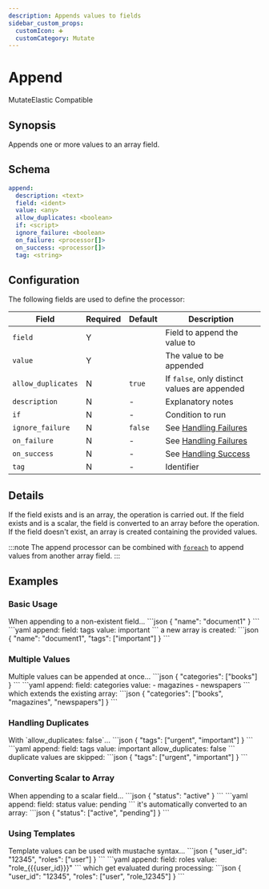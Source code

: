 ```yaml
---
description: Appends values to fields
sidebar_custom_props: 
  customIcon: ➕
  customCategory: Mutate
---
```


# Append

<span className="theme-doc-version-badge badge badge--primary">Mutate</span><span className="theme-doc-version-badge badge badge--secondary">Elastic Compatible</span>

## Synopsis

Appends one or more values to an array field.

## Schema

```yaml {3,4}
append:
  description: <text>
  field: <ident>
  value: <any>
  allow_duplicates: <boolean>
  if: <script>
  ignore_failure: <boolean>
  on_failure: <processor[]>
  on_success: <processor[]>
  tag: <string>
```

## Configuration

The following fields are used to define the processor:

|Field|Required|Default|Description|
|---|---|---|---|
|`field`|Y||Field to append the value to|
|`value`|Y||The value to be appended|
|`allow_duplicates`|N|`true`|If `false`, only distinct values are appended|
|`description`|N|-|Explanatory notes|
|`if`|N|-|Condition to run|
|`ignore_failure`|N|`false`|See [Handling Failures](../handling-failures.mdx)|
|`on_failure`|N|-|See [Handling Failures](../handling-failures.mdx)|
|`on_success`|N|-|See [Handling Success](../handling-success.mdx)|
|`tag`|N|-|Identifier|

## Details

If the field exists and is an array, the operation is carried out. If the field exists and is a scalar, the field is converted to an array before the operation. If the field doesn't exist, an array is created containing the provided values.

:::note
The append processor can be combined with [`foreach`](foreach.mdx) to append values from another array field.
:::

## Examples

### Basic Usage

<ExampleGrid>
  <CommentCol>
    When appending to a non-existent field...
  </CommentCol>
  <CodeCol>
    ```json
    {
      "name": "document1"
    }
    ```
    ```yaml
    append:
      field: tags
      value: important
    ```
  </CodeCol>
  <CommentCol>
    a new array is created:
  </CommentCol>
  <CodeCol>
    ```json
    {
      "name": "document1",
      "tags": ["important"]
    }
    ```
  </CodeCol>
</ExampleGrid>

### Multiple Values

<ExampleGrid>
  <CommentCol>
    Multiple values can be appended at once...
  </CommentCol>
  <CodeCol>
    ```json
    {
      "categories": ["books"]
    }
    ```
    ```yaml
    append:
      field: categories
      value:
        - magazines
        - newspapers
    ```
  </CodeCol>
  <CommentCol>
    which extends the existing array:
  </CommentCol>
  <CodeCol>
    ```json
    {
      "categories": ["books", "magazines", "newspapers"]
    }
    ```
  </CodeCol>
</ExampleGrid>

### Handling Duplicates

<ExampleGrid>
  <CommentCol>
    With `allow_duplicates: false`...
  </CommentCol>
  <CodeCol>
    ```json
    {
      "tags": ["urgent", "important"]
    }
    ```
    ```yaml
    append:
      field: tags
      value: important
      allow_duplicates: false
    ```
  </CodeCol>
  <CommentCol>
    duplicate values are skipped:
  </CommentCol>
  <CodeCol>
    ```json
    {
      "tags": ["urgent", "important"]
    }
    ```
  </CodeCol>
</ExampleGrid>

### Converting Scalar to Array

<ExampleGrid>
  <CommentCol>
    When appending to a scalar field...
  </CommentCol>
  <CodeCol>
    ```json
    {
      "status": "active"
    }
    ```
    ```yaml
    append:
      field: status
      value: pending
    ```
  </CodeCol>
  <CommentCol>
    it's automatically converted to an array:
  </CommentCol>
  <CodeCol>
    ```json
    {
      "status": ["active", "pending"]
    }
    ```
  </CodeCol>
</ExampleGrid>

### Using Templates

<ExampleGrid>
  <CommentCol>
    Template values can be used with mustache syntax...
  </CommentCol>
  <CodeCol>
    ```json
    {
      "user_id": "12345",
      "roles": ["user"]
    }
    ```
    ```yaml
    append:
      field: roles
      value: "role_{{{user_id}}}"
    ```
  </CodeCol>
  <CommentCol>
    which get evaluated during processing:
  </CommentCol>
  <CodeCol>
    ```json
    {
      "user_id": "12345",
      "roles": ["user", "role_12345"]
    }
    ```
  </CodeCol>
</ExampleGrid>
